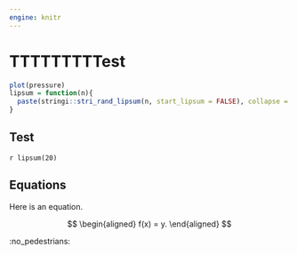```yaml
---
engine: knitr
---
```


# TTTTTTTTTest

```r
plot(pressure)
lipsum = function(n){
  paste(stringi::stri_rand_lipsum(n, start_lipsum = FALSE), collapse = "\n\n")
}
```

## Test 

`r lipsum(20)`

## Equations

Here is an equation.



$$
\begin{aligned}
f(x) = y.  
\end{aligned}
$$

:no_pedestrians: